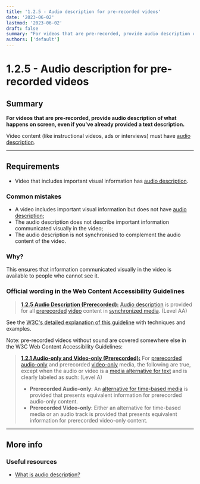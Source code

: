 ```yaml
---
title: '1.2.5 - Audio description for pre-recorded videos'
date: '2023-06-02'
lastmod: '2023-06-02'
draft: false
summary: "For videos that are pre-recorded, provide audio description of what happens on screen, even if you've already provided a text description."
authors: ['default']
---
```


# 1.2.5 - Audio description for pre-recorded videos

## Summary

**For videos that are pre-recorded, provide audio description of what happens on screen, even if you've already provided a text description.**

Video content (like instructional videos, ads or interviews) must have [audio description](https://www.w3.org/TR/UNDERSTANDING-WCAG20/media-equiv-audio-desc.html#audiodescdef).

---

## Requirements

- Video that includes important visual information has [audio description](https://www.w3.org/TR/UNDERSTANDING-WCAG20/media-equiv-audio-desc.html#audiodescdef).

### Common mistakes

- A video includes important visual information but does not have [audio description](https://www.w3.org/TR/UNDERSTANDING-WCAG20/media-equiv-audio-desc.html#audiodescdef);
- The audio description does not describe important information communicated visually in the video;
- The audio description is not synchronised to complement the audio content of the video.

### Why?

This ensures that information communicated visually in the video is available to people who cannot see it.

### Official wording in the Web Content Accessibility Guidelines

> [**1.2.5 Audio Description (Prerecorded):**](https://www.w3.org/TR/UNDERSTANDING-WCAG20/media-equiv-audio-desc-only.html) [Audio description](https://www.w3.org/TR/UNDERSTANDING-WCAG20/media-equiv-audio-desc-only.html#audiodescdef) is provided for all [prerecorded](https://www.w3.org/TR/UNDERSTANDING-WCAG20/media-equiv-audio-desc-only.html#prerecordeddef) [video](https://www.w3.org/TR/UNDERSTANDING-WCAG20/media-equiv-audio-desc-only.html#videodef) content in [synchronized media](https://www.w3.org/TR/UNDERSTANDING-WCAG20/media-equiv-audio-desc-only.html#synchronizedmediadef). (Level AA)

See the [W3C's detailed explanation of this guideline](https://www.w3.org/TR/UNDERSTANDING-WCAG20/media-equiv-audio-desc-only.html) with techniques and examples.

Note: pre-recorded videos without sound are covered somewhere else in the W3C Web Content Accessibility Guidelines:

> [**1.2.1 Audio-only and Video-only (Prerecorded):**](https://www.w3.org/TR/UNDERSTANDING-WCAG20/content-structure-separation-programmatic.html) For [prerecorded](https://www.w3.org/TR/UNDERSTANDING-WCAG20/media-equiv-av-only-alt.html#prerecordeddef) [audio-only](https://www.w3.org/TR/UNDERSTANDING-WCAG20/media-equiv-av-only-alt.html#audio-onlydef) and prerecorded [video-only](https://www.w3.org/TR/UNDERSTANDING-WCAG20/media-equiv-av-only-alt.html#video-onlydef) media, the following are true, except when the audio or video is a [media alternative for text](https://www.w3.org/TR/UNDERSTANDING-WCAG20/media-equiv-av-only-alt.html#multimedia-alt-textdef) and is clearly labeled as such: (Level A)
>
> - **Prerecorded Audio-only**: An [alternative for time-based media](https://www.w3.org/TR/UNDERSTANDING-WCAG20/media-equiv-av-only-alt.html#alt-time-based-mediadef) is provided that presents equivalent information for prerecorded audio-only content.
> - **Prerecorded Video-only**: Either an alternative for time-based media or an audio track is provided that presents equivalent information for prerecorded video-only content.

---

## More info

### Useful resources

- [What is audio description?](https://www.nomensa.com/blog/2010/what-is-audio-description)


